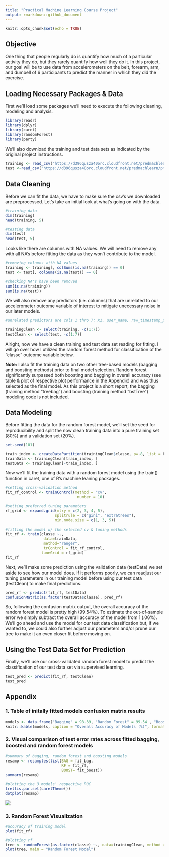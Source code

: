 ```yaml
---
title: "Practical Machine Learning Course Project"
output: rmarkdown::github_document
---
```


```r
knitr::opts_chunk$set(echo = TRUE)
```

## Objective
One thing that people regularly do is quantify how much of a particular activity they do, but they rarely quantify how well they do it. In this project, our goal will be to use data from accelerometers on the belt, forearm, arm, and dumbell of 6 participants to predict the manner in which they did the exercise.

## Loading Necessary Packages & Data
First we'll load some packages we'll need to execute the following cleaning, modeling and analysis.

```r
library(readr)
library(dplyr)
library(caret)
library(randomForest)
library(party)
```

We'll also download the training and test data sets as indicated by the original project instructions.

```r
training <- read_csv("https://d396qusza40orc.cloudfront.net/predmachlearn/pml-training.csv")
test <-read_csv("https://d396qusza40orc.cloudfront.net/predmachlearn/pml-testing.csv")
```

## Data Cleaning
Before we can fit the data, we have to make sure the csv's we downloaded are preprocessed. Let's take an initial look at what's going on with the data. 

```r
#training data
dim(training)
head(training, 5)

#testing data
dim(test)
head(test, 5)
```

Looks like there are columns with NA values. We will need to remove any with all NA's before fitting the data as they won't contribute to the model. 

```r
#removing columns with NA values
training <- training[, colSums(is.na(training)) == 0]
test <- test[, colSums(is.na(test)) == 0]

#checking NA's have been removed
sum(is.na(training))
sum(is.na(test))
```

We will also remove any predictors (i.e. columns) that are unrelated to our accelerometer outcome variable of interest to mitigate unecessary noise in our later models. 

```r
#unrelated predictors are cols 1 thro 7: X1, user_name, raw_timestamp_part_1, raw_timestamp_part_2, cvtd_timestamp, num_window

trainingClean <- select(training, -c(1:7))
testClean <- select(test, -c(1:7))
```

Alright, now we have a clean training and test data set reading for fitting. I will go over how I utilized the random forest method for classification of the "classe" outcome variable below. 

**Note:** I also fit the training data on two other tree-based models (bagging and boosting methods) prior to final model selection. Random forest significantly surpassed both boosting and bagging in overall accuracy (see table & plot of respective plot performance in the Appendix) and was thus selected as the final model. As this project is a short report, the bagging (training method "treebag") and boosting (training method "bstTree") modeling code is not included. 

## Data Modeling  
Before fitting the data for the random forest model, we'll set the seed for reproducibility and split the now clean training data into a pure training set (80%) and a validation set (20%).

```r
set.seed(101)

train_index <- createDataPartition(trainingClean$classe, p=.8, list = F)
trainData <- trainingClean[train_index, ]
testData <- trainingClean[-train_index, ]
```

Now we'll fit the training data with a random forest model using the train() function in caret, one of R's machine leaning packages. 

```r
#setting cross-validation method
fit_rf_control <- trainControl(method = "cv", 
                                number = 10)

#setting preferred tuning parameters
rf_grid <- expand.grid(mtry = c(2, 3, 4, 5),
                      splitrule = c("gini", "extratrees"),
                      min.node.size = c(1, 3, 5))

#fitting the model w/ the selected cv & tuning methods
fit_rf <- train(classe ~., 
                 data=trainData, 
                 method="ranger",
                 trControl = fit_rf_control,
                tuneGrid = rf_grid)
fit_rf
```

Next, we'll make some prediction using the validation data (testData) we set aside to see how our model does. If it performs poorly, we can readjust our tuning parameters in our training model before using our test data (testClean) to make final predictions.

```r
pred_rf <- predict(fit_rf, testData)
confusionMatrix(as.factor(testData$classe), pred_rf)
```

So, following the confusion matrix output, the overall accuracy of the random forest model is pretty high (99.54%). To estimate the out-of-sample error we simply subtract the overall accuracy of the model from 1 (.06%). We'll go ahead and use the model for our test data classification but, if we wanted to, we could also further adjust our parameters and/or prune our tree to make it an even closer fit before moving on.  

## Using the Test Data Set for Prediction
Finally, we'll use our cross-validated random forest model to predict the classification of our test data set via supervised learning. 

```r
test_pred <- predict(fit_rf, testClean)
test_pred
```

## Appendix 

### 1. Table of initally fitted models confusion matrix results

```r
models <- data.frame("Bagging" = 98.39, "Random Forest" = 99.54 , "Boosting"= 39.77)
knitr::kable(models, caption = "Overall Accuracy of Models (%)", format = "html", align = "c")
```

### 2. Visual comparison of test error rates across fitted bagging, boosted and random forest models

```r
#summary of bagging, random forest and boosting models
resamp <- resamples(list(BAG = fit_bag, 
                         RF = fit_rf, 
                         BOOST= fit_boost))
summary(resamp)

#plotting the 3 models' respective ROC
trellis.par.set(caretTheme())
dotplot(resamp)
```

![](threemodelplot.png)

### 3. Random Forest Visualization

```r
#accuracy of training model
plot(fit_rf)

#plotting rf
tree <- randomForest(as.factor(classe) ~., data=trainingClean, method = "class")
plot(tree, main = "Random Forest Model")
```